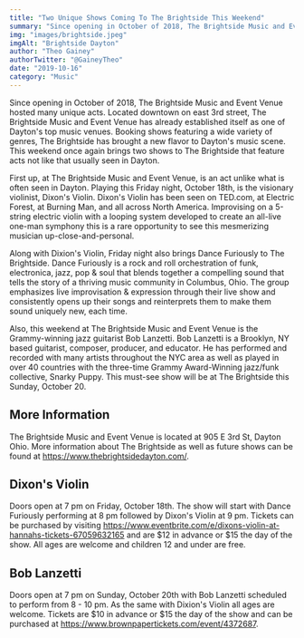 ```yaml
---
title: "Two Unique Shows Coming To The Brightside This Weekend"
summary: "Since opening in October of 2018, The Brightside Music and Event Venue hosted many unique acts."
img: "images/brightside.jpeg"
imgAlt: "Brightside Dayton"
author: "Theo Gainey"
authorTwitter: "@GaineyTheo"
date: "2019-10-16"
category: "Music"
---
```

Since opening in October of 2018, The Brightside Music and Event Venue hosted many unique acts. Located downtown on east 3rd street, The Brightside Music and Event Venue has already established itself as one of Dayton's top music venues. Booking shows featuring a wide variety of genres, The Brightside has brought a new flavor to Dayton's music scene. This weekend once again brings two shows to The Brightside that feature acts not like that usually seen in Dayton.

First up, at The Brightside Music and Event Venue, is an act unlike what is often seen in Dayton. Playing this Friday night, October 18th, is the visionary violinist, Dixon's Violin. Dixon's Violin has been seen on TED.com, at Electric Forest, at Burning Man, and all across North America. Improvising on a 5-string electric violin with a looping system developed to create an all-live one-man symphony this is a rare opportunity to see this mesmerizing musician up-close-and-personal.

Along with Dixion's Violin, Friday night also brings Dance Furiously to The Brightside. Dance Furiously is a rock and roll orchestration of funk, electronica, jazz, pop & soul that blends together a compelling sound that tells the story of a thriving music community in Columbus, Ohio. The group emphasizes live improvisation & expression through their live show and consistently opens up their songs and reinterprets them to make them sound uniquely new, each time.

Also, this weekend at The Brightside Music and Event Venue is the Grammy-winning jazz guitarist Bob Lanzetti. Bob Lanzetti is a Brooklyn, NY based guitarist, composer, producer, and educator. He has performed and recorded with many artists throughout the NYC area as well as played in over 40 countries with the three-time Grammy Award-Winning jazz/funk collective, Snarky Puppy. This must-see show will be at The Brightside this Sunday, October 20.

## More Information
The Brightside Music and Event Venue is located at 905 E 3rd St, Dayton Ohio. More information about The Brightside as well as future shows can be found at https://www.thebrightsidedayton.com/.

## Dixon's Violin
Doors open at 7 pm on Friday, October 18th. The show will start with Dance Furiously performing at 8 pm followed by Dixon's Violin at 9 pm. Tickets can be purchased by visiting https://www.eventbrite.com/e/dixons-violin-at-hannahs-tickets-67059632165 and are $12 in advance or $15 the day of the show. All ages are welcome and children 12 and under are free.

## Bob Lanzetti
Doors open at 7 pm on Sunday, October 20th with Bob Lanzetti scheduled to perform from 8 - 10 pm. As the same with Dixion's Violin all ages are welcome. Tickets are $10 in advance or $15 the day of the show and can be purchased at https://www.brownpapertickets.com/event/4372687.
